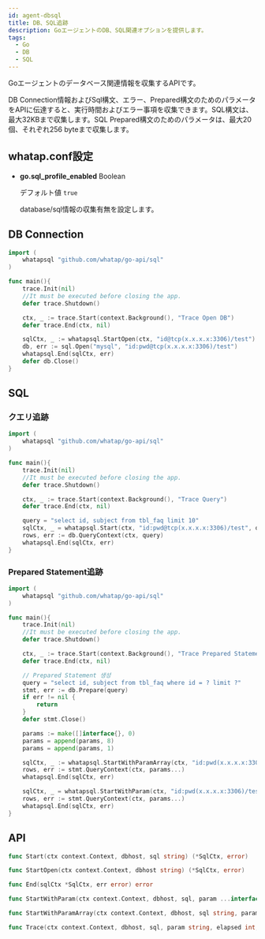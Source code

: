 ```yaml
---
id: agent-dbsql
title: DB、SQL追跡
description: GoエージェントのDB、SQL関連オプションを提供します。
tags:
  - Go
  - DB
  - SQL
---
```


Goエージェントのデータベース関連情報を収集するAPIです。

DB Connection情報およびSql構文、エラー、Prepared構文のためのパラメータをAPIに伝達すると、実行時間およびエラー事項を収集できます。SQL構文は、最大32KBまで収集します。SQL Prepared構文のためのパラメータは、最大20個、それぞれ256 byteまで収集します。

## whatap.conf設定

-   **go.sql_profile_enabled** <span class='type'>Boolean</span>

    デフォルト値 `true`

    database/sql情報の収集有無を設定します。

## DB Connection

```go title='GO'
import (
    whatapsql "github.com/whatap/go-api/sql"
)

func main(){
    trace.Init(nil)
    //It must be executed before closing the app.
    defer trace.Shutdown()

    ctx, _ := trace.Start(context.Background(), "Trace Open DB")
    defer trace.End(ctx, nil)

    sqlCtx, _ := whatapsql.StartOpen(ctx, "id@tcp(x.x.x.x:3306)/test")
    db, err := sql.Open("mysql", "id:pwd@tcp(x.x.x.x:3306)/test")
    whatapsql.End(sqlCtx, err)
    defer db.Close()
}
```

## SQL

### クエリ追跡

```go title='GO'
import (
    whatapsql "github.com/whatap/go-api/sql"
)

func main(){
    trace.Init(nil)
    //It must be executed before closing the app.
    defer trace.Shutdown()

    ctx, _ := trace.Start(context.Background(), "Trace Query")
    defer trace.End(ctx, nil)

    query = "select id, subject from tbl_faq limit 10"
    sqlCtx, _ = whatapsql.Start(ctx, "id:pwd@tcp(x.x.x.x:3306)/test", query)
    rows, err := db.QueryContext(ctx, query)
    whatapsql.End(sqlCtx, err)
}
```

### Prepared Statement追跡

```go title='GO'
import (
    whatapsql "github.com/whatap/go-api/sql"
)

func main(){
    trace.Init(nil)
    //It must be executed before closing the app.
    defer trace.Shutdown()

    ctx, _ := trace.Start(context.Background(), "Trace Prepared Statement")
    defer trace.End(ctx, nil)

    // Prepared Statement 생성
    query = "select id, subject from tbl_faq where id = ? limit ?"
    stmt, err := db.Prepare(query)
    if err != nil {
    	return
    }
    defer stmt.Close()

    params := make([]interface{}, 0)
    params = append(params, 8)
    params = append(params, 1)

    sqlCtx, _ := whatapsql.StartWithParamArray(ctx, "id:pwd(x.x.x.x:3306)/test", query, params)
    rows, err := stmt.QueryContext(ctx, params...)
    whatapsql.End(sqlCtx, err)

    sqlCtx, _ = whatapsql.StartWithParam(ctx, "id:pwd(x.x.x.x:3306)/test", query, params...)
    rows, err := stmt.QueryContext(ctx, params...)
    whatapsql.End(sqlCtx, err)
}
```

## API

```go title='GO'
func Start(ctx context.Context, dbhost, sql string) (*SqlCtx, error)

func StartOpen(ctx context.Context, dbhost string) (*SqlCtx, error)

func End(sqlCtx *SqlCtx, err error) error

func StartWithParam(ctx context.Context, dbhost, sql, param ...interface{}) (*SqlCtx, error)

func StartWithParamArray(ctx context.Context, dbhost, sql string, param []interface{}) (*SqlCtx, error)

func Trace(ctx context.Context, dbhost, sql, param string, elapsed int, err error) error
```
